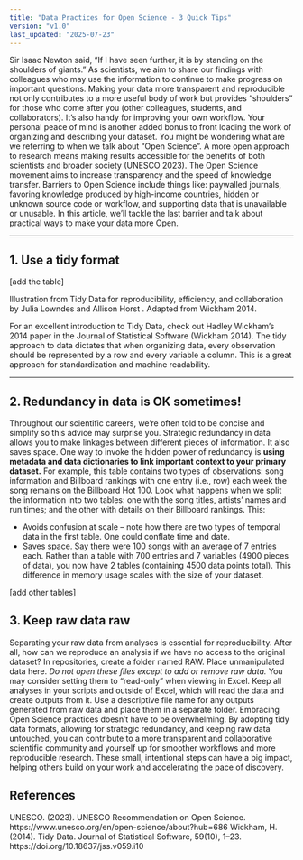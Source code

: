 ```yaml
---
title: "Data Practices for Open Science - 3 Quick Tips"
version: "v1.0"
last_updated: "2025-07-23"
---
```


Sir Isaac Newton said, “If I have seen further, it is by standing on the shoulders of giants.” As scientists, we aim to share our findings with colleagues who may use the information to continue to make progress on important questions. Making your data more transparent and reproducible not only contributes to a more useful body of work but provides “shoulders” for those who come after you (other colleagues, students, and collaborators). It’s also handy for improving your own workflow. Your personal peace of mind is another added bonus to front loading the work of organizing and describing your dataset. 
You might be wondering what are we referring to when we talk about “Open Science”. A more open approach to research means making results accessible for the benefits of both scientists and broader society (UNESCO 2023). The Open Science movement aims to increase transparency and the speed of knowledge transfer. Barriers to Open Science include things like: paywalled journals, favoring knowledge produced by high-income countries, hidden or unknown source code or workflow, and supporting data that is unavailable or unusable. In this article, we’ll tackle the last barrier and talk about practical ways to make your data more Open. 


---

## 1. Use a tidy format 

[add the table]

Illustration from Tidy Data for reproducibility, efficiency, and collaboration by Julia Lowndes and Allison Horst  . Adapted from Wickham 2014. 

For an excellent introduction to Tidy Data, check out Hadley Wickham’s 2014 paper in the Journal of Statistical Software (Wickham 2014). The tidy approach to data dictates that when organizing data, every observation should be represented by a row and every variable a column. This is a great approach for standardization and machine readability. 


---

## 2. Redundancy in data is OK sometimes!

Throughout our scientific careers, we’re often told to be concise and simplify so this advice may surprise you. Strategic redundancy in data allows you to make linkages between different pieces of information. It also saves space. 
One way to invoke the hidden power of redundancy is **using metadata and data dictionaries to link important context to your primary dataset.** For example, this table contains two types of observations: song information and Billboard rankings with one entry (i.e., row) each week the song remains on the Billboard Hot 100. Look what happens when we split the information into two tables: one with the song titles, artists’ names and run times; and the other with details on their Billboard rankings. This:

-	Avoids confusion at scale – note how there are two types of temporal data in the first table. One could conflate time and date.
-	Saves space. Say there were 100 songs with an average of 7 entries each. Rather than a table with 700 entries and 7 variables (4900 pieces of data), you now have 2 tables (containing 4500 data points total). This difference in memory usage scales with the size of your dataset. 


[add other tables]

## 3. Keep raw data raw

Separating your raw data from analyses is essential for reproducibility. After all, how can we reproduce an analysis if we have no access to the original dataset? In repositories, create a folder named RAW. Place unmanipulated data here. *Do not open these files except to add or remove raw data.* You may consider setting them to “read-only” when viewing in Excel. Keep all analyses in your scripts and outside of Excel, which will read the data and create outputs from it. Use a descriptive file name for any outputs generated from raw data and place them in a separate folder. 
Embracing Open Science practices doesn’t have to be overwhelming. By adopting tidy data formats, allowing for strategic redundancy, and keeping raw data untouched, you can contribute to a more transparent and collaborative scientific community and yourself up for smoother workflows and more reproducible research. These small, intentional steps can have a big impact, helping others build on your work and accelerating the pace of discovery.


## References
UNESCO. (2023). UNESCO Recommendation on Open Science. https://www.unesco.org/en/open-science/about?hub=686
Wickham, H. (2014). Tidy Data. Journal of Statistical Software, 59(10), 1–23. https://doi.org/10.18637/jss.v059.i10


